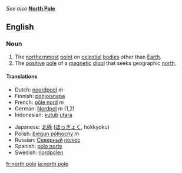 ''See also'' '''[[North Pole]]'''

==English==
=== Noun ===
{{en-noun|north pole|north poles}}
# The [[northernmost]] [[point]] on [[celestial]] [[body|bodies]] other than [[Earth]].
# The [[positive]] [[pole]] of a [[magnetic]] [[dipol]] that seeks geographic [[north]].

==== Translations ====
{{top}}
*Dutch: [[noordpool]] ''m''
*Finnish: [[pohjoisnapa]]
*French: [[pôle nord]] ''m''
*German: [[Nordpol]] ''m'' (1,2)
*Indonesian: [[kutub]] [[utara]]
{{mid}}
*Japanese: [[北極]] ([[ほっきょく]], hokkyoku)
*Polish: [[biegun północny]] ''m''
*Russian: [[Северный]] [[полюс]]
*Spanish: [[polo norte]] '' ''
*Swedish: [[nordpolen]]
{{bottom}}

[[fr:north pole]]
[[ja:north pole]]